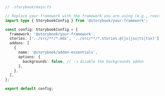 ```ts
// .storybook/main.ts

// Replace your-framework with the framework you are using (e.g., react-webpack5, vue3-vite)
import type { StorybookConfig } from '@storybook/your-framework';

const config: StorybookConfig = {
  framework: '@storybook/your-framework',
  stories: ['../src/**/*.mdx', '../src/**/*.stories.@(js|jsx|ts|tsx)'],
  addons: [
    {
      name: '@storybook/addon-essentials',
      options: {
        backgrounds: false, // 👈 disable the backgrounds addon
      },
    },
  ],
};

export default config;
```
